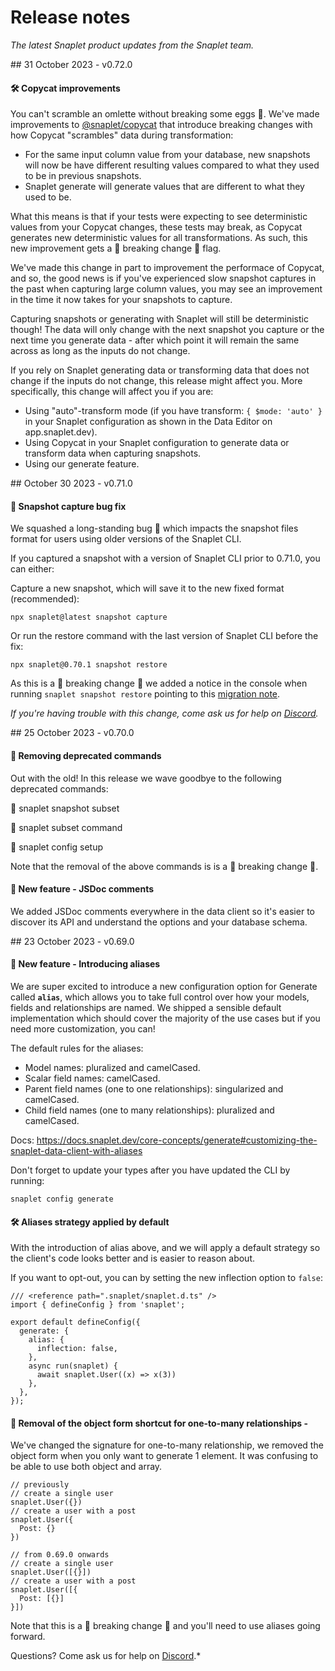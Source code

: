 
# Release notes
*The latest Snaplet product updates from the Snaplet team.*


<Steps>

<Step>
## 31 October 2023 - v0.72.0

#### 🛠️ Copycat improvements

You can't scramble an omlette without breaking some eggs 🍳. We've made improvements to [@snaplet/copycat](https://github.com/snaplet/copycat) that introduce breaking changes with how Copycat "scrambles" data during transformation:

* For the same input column value from your database, new snapshots will now be have different resulting values compared to what they used to be in previous snapshots.
* Snaplet generate will generate values that are different to what they used to be.

What this means is that if your tests were expecting to see deterministic values from your Copycat changes, these tests may break, as Copycat generates new deterministic values for all transformations. As such, this new improvement gets a 🚨 breaking change 🚨 flag.

We've made this change in part to improvement the performace of Copycat, and so, the good news is if you've experienced slow snapshot captures in the past when capturing large column values, you may see an improvement in the time it now takes for your snapshots to capture.

Capturing snapshots or generating with Snaplet will still be deterministic though! The data will only change with the next snapshot you capture or the next time you generate data - after which point it will remain the same across as long as the inputs do not change.

If you rely on Snaplet generating data or transforming data that does not change if the inputs do not change, this release might affect you. More specifically, this change will affect you if you are:

* Using "auto"-transform mode (if you have transform: `{ $mode: 'auto' }` in your Snaplet configuration as shown in the Data Editor on app.snaplet.dev).
* Using Copycat in your Snaplet configuration to generate data or transform data when capturing snapshots.
* Using our generate feature.


</Step>

<Step>
## October 30 2023 - v0.71.0

#### 🐛 Snapshot capture bug fix

We squashed a long-standing bug 🐛 which impacts the snapshot files format for users using older versions of the Snaplet CLI.

If you captured a snapshot with a version of Snaplet CLI prior to 0.71.0, you can either:

Capture a new snapshot, which will save it to the new fixed format (recommended):

`npx snaplet@latest snapshot capture`

Or run the restore command with the last version of Snaplet CLI before the fix:

`npx snaplet@0.70.1 snapshot restore`

As this is a 🚨 breaking change 🚨 we added a notice in the console when running `snaplet snapshot restore` pointing to this [migration note](https://docs.snaplet.dev/migrations/snapshot#from-0710-and-above).

*If you're having trouble with this change, come ask us for help on [Discord](https://app.snaplet.dev/chat).*

</Step>

<Step>
## 25 October 2023 - v0.70.0

#### 🧹 Removing deprecated commands

Out with the old! In this release we wave goodbye to the following deprecated commands:

👋 snaplet snapshot subset

👋  snaplet subset command

👋  snaplet config setup

Note that the removal of the above commands is is a 🚨 breaking change 🚨.

#### 🎁 New feature - JSDoc comments

We added JSDoc comments everywhere in the data client so it's easier to discover its API and understand the options and your database schema.

</Step>

<Step>
## 23 October 2023 - v0.69.0

#### 🎁 New feature - Introducing aliases

We are super excited to introduce a new configuration option for Generate called **`alias`**, which allows you to take full control over how your models, fields and relationships are named. We shipped a sensible default implementation which should cover the majority of the use cases but if you need more customization, you can!

The default rules for the aliases:

* Model names: pluralized and camelCased.
* Scalar field names: camelCased.
* Parent field names (one to one relationships): singularized and camelCased.
* Child field names (one to many relationships): pluralized and camelCased.

Docs: https://docs.snaplet.dev/core-concepts/generate#customizing-the-snaplet-data-client-with-aliases

Don't forget to update your types after you have updated the CLI by running:

`snaplet config generate`

#### 🛠️ Aliases strategy applied by default

With the introduction of alias above, and we will apply a default strategy so the client's code looks better and is easier to reason about.

If you want to opt-out, you can by setting the new inflection option to `false`:

```
/// <reference path=".snaplet/snaplet.d.ts" />
import { defineConfig } from 'snaplet';

export default defineConfig({
  generate: {
    alias: {
      inflection: false,
    },
    async run(snaplet) {
      await snaplet.User((x) => x(3))
    },
  },
});
```

#### 🧹 Removal of the object form shortcut for one-to-many relationships -

We've changed the signature for one-to-many relationship, we removed the object form when you only want to generate 1 element. It was confusing to be able to use both object and array.

```
// previously
// create a single user
snaplet.User({})
// create a user with a post
snaplet.User({
  Post: {}
})

// from 0.69.0 onwards
// create a single user
snaplet.User([{}])
// create a user with a post
snaplet.User([{
  Post: [{}]
}])
```

Note that this is a 🚨 breaking change 🚨 and you'll need to use aliases going forward.

Questions? Come ask us for help on [Discord](https://app.snaplet.dev/chat).*

</Step>

</Steps>
